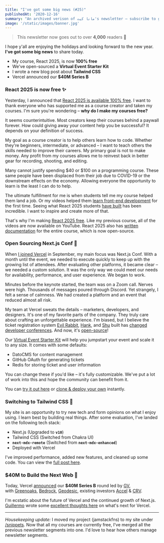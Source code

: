 ```yaml
---
title: "I've got some big news (#25)"
publishedAt: '2020-12-16'
summary: "An archived verison of مانا کیت's newsletter – subscribe to get early access."
image: '/static/images/banner.jpg'
---
```


> This newsletter now goes out to over **4,000** readers 🎉

I hope y'all are enjoying the holidays and looking forward to the new year. **I've got some big news** to share today.

- My course, React 2025, is now **100% free**
- We've open-sourced a **Virtual Event Starter Kit**
- I wrote a new blog post about **Tailwind CSS**
- Vercel announced our **$40M Series B**

### React 2025 is now free ✨

Yesterday, I announced that [React 2025 is available 100% free](https://twitter.com/leeerob/status/1338862248454803462). I want to thank everyone who has supported me as a course creator and taken my courses. I'm sure you're wondering – **why do I make my courses free?**

It seems counterintuitive. Most creators keep their courses behind a paywall forever. How could giving away your content help you be successful? It depends on your definition of success.

My goal as a course creator is to help others learn how to code. Whether they're beginners, intermediate, or advanced – I want to teach others the skills needed to improve their careers. My primary goal is not to make money. Any profit from my courses allows me to reinvest back in better gear for recording, shooting, and editing.

Many cannot justify spending $40 or $100 on a programming course. These same people have been displaced from their job due to COVID-19 or the downstream effects on the economy. Allowing everyone the opportunity to learn is the least I can do to help.

The ultimate fulfillment for me is when students tell me my course helped them land a job. Or my videos helped them [learn front-end development](https://twitter.com/fenskexyz/status/1309363883287642112) for the first time. Seeing what React 2025 students [have built](https://docs.react2025.com/conclusion#showcase) has been incredible. I want to inspire and create more of that.

That's why I'm making [React 2025 free](https://react2025.com/). Like my previous course, all of the videos are now available on YouTube. React 2025 also has [written documentation](https://docs.react2025.com/) for the entire course, which is now open-source.

### Open Sourcing Next.js Conf 🚀

When [I joined Vercel](/newsletter/23) in September, my main focus was Next.js Conf. With a month until the event, we needed to execute quickly to keep up with the growing list of attendees. After evaluating other platforms, it became clear – we needed a custom solution. It was the only way we could meet our needs for availability, performance, and user experience. We began to work.

Minutes before the keynote started, the team was on a Zoom call. Nerves were high. Thousands of messages poured through Discord. Yet strangely, I felt a sense of calmness. We had created a platform and an event that reduced almost all risk.

My team at Vercel sweats the details – marketers, developers, and designers. It's one of my favorite parts of the company. They truly care about crafting an unforgettable experience. I'm biased, but I believe the ticket registration system [Evil Rabbit](https://twitter.com/evilrabbit_), [Hank](https://twitter.com/theHankTaylor), and [Shu](https://twitter.com/chibicode) built has [changed](https://remote.reactsummit.com/badge/lxs) [developer conferences](https://graphqlgalaxy.com/badge/lauragift21). And now, it's [open-source](https://vercel.com/virtual-event-starter-kit)!

Our [Virtual Event Starter Kit](https://vercel.com/virtual-event-starter-kit) will help you jumpstart your event and scale it to any size. It comes with some defaults:

- DatoCMS for content management
- GitHub OAuth for generating tickets
- Redis for storing ticket and user information

You can change these if you'd like – it's fully customizable. We've put a lot of work into this and hope the community can benefit from it.

You can [try it out here](https://demo.vercel.events/) or [clone & deploy your own](https://vercel.com/new/git/external?repository-url=https%3A%2F%2Fgithub.com%2Fvercel%2Fvirtual-event-starter-kit&project-name=virtual-event-starter-kit&repository-name=virtual-event-starter-kit&demo-title=Virtual%20Event%20Starter%20Kit&demo-description=Jumpstart%20your%20virtual%20event%20and%20scale%20to%20any%20size%20with%20Next.js%20and%20Vercel.&demo-url=https%3A%2F%2Fdemo.vercel.events%2F&demo-image=https%3A%2F%2Fdemo.vercel.events%2Fdeploy.png&integration-ids=oac_I1h8Dm9Mf30VNb3xQ0hebYvS&external-id=%7B%22manifest%22%3A%20%22https%3A%2F%2Fraw.githubusercontent.com%2Fvercel%2Fvirtual-event-starter-kit%2Fmain%2Fdatocms.json%22%7D) instantly.

### Switching to Tailwind CSS 💨

My site is an opportunity to try new tech and form opinions on what I enjoy using. I learn best by building real things. After some evaluation, I've landed on the following tech stack:

- Next.js (Upgraded to **`v10`**)
- Tailwind CSS (Switched from Chakra UI)
- **`next-mdx-remote`** (Switched from **`next-mdx-enhanced`**)
- Deployed with Vercel

I've improved performance, added new features, and cleaned up some code. You can view the [full post here](/blog/tailwind).

### $40M to Build the Next Web 🍾

Today, Vercel [announced](https://vercel.com/blog/series-b-40m-to-build-the-next-web) our **$40M Series B** round led by [GV](https://www.gv.com/), with [Greenoaks](http://www.greenoakscap.com/), [Bedrock](https://www.bedrockcap.com/), [Geodesic](https://www.geodesiccap.com/), existing investors [Accel](https://www.accel.com/) & [CRV](https://www.crv.com/).

I'm ecstatic about the future of Vercel and the continued growth of Next.js. [Guillermo](https://twitter.com/rauchg) wrote some [excellent thoughts here](https://rauchg.com/2020/next-for-vercel) on what's next for Vercel.

---

_Housekeeping update:_ I moved my project (jamstackfns) to my site under [/snippets](/snippets). Now that all my courses are currently free, I've merged all the previous newsletter segments into one. I'd love to hear how others manage newsletter segments.
